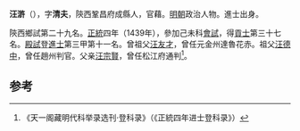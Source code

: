'''汪滸'''（{{bd|1404年||？}}），字'''清夫'''，陝西鞏昌府成縣人，官藉。[[明朝|明朝]]政治人物。進士出身。

陝西鄉試第二十九名。[[正统_(年号)|正統]]四年（1439年），參加己未科[[會試|會試]]，得[[貢士|貢士]]第三十七名。[[殿試|殿試]]登[[進士|進士]]第三甲第十一名。曾祖父[[汪友才|汪友才]]，曾任元金州達魯花赤。祖父[[汪德中|汪德中]]，曾任趙州判官。父亲[[汪宗賢|汪宗賢]]，曾任松江府通判<ref>《天一阁藏明代科举录选刊·登科录》（《正統四年进士登科录》）</ref>。

==参考==
{{reflist}}
{{明朝人物小作品}}
{{正統四年己未科殿試金榜}}